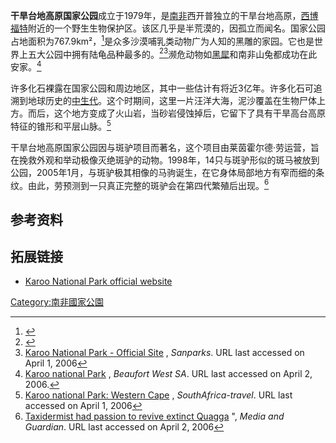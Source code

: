 {{Infobox protected area

| name = 干旱台地高原国家公园

| iucn_category = II

| photo = Karoo National Park.jpg

| photo_caption = 干旱台地高原景观

| map = South Africa

| relief = 1

| map_caption =公园的地理位置

| location = [[南非|南非]], 西开普

| nearest_city = 西博福特

| lat_d = 32

| lat_m = 21

| lat_s =

| lat_NS = S

| long_d = 22

| long_m = 35

| long_s =

| long_EW = E

| region = ZA-WC

| area = {{convert|767.9|km2|abbr=on}}<ref name=pp />

| established = 1979

| visitation_num =

| visitation_year =

| governing_body = 南非国家公园

| url = http://www.sanparks.org/parks/karoo/

}}

'''干旱台地高原国家公园'''成立于1979年，是[[南非|南非]]西开普独立的干旱台地高原，[[西博福特|西博福特]]附近的一个野生生物保护区。该区几乎是半荒漠的，因孤立而闻名。国家公园占地面积为767.9km²，<ref name=pp>{{cite web |url=http://protectedplanet.net/sites/Karoo_National_Park |title=Karoo National Park |work=Protected Planet |accessdate=9 September 2012 |archive-date=2014-03-04 |archive-url=https://web.archive.org/web/20140304094620/http://protectedplanet.net/sites/Karoo_National_Park |dead-url=no }}</ref>是众多沙漠哺乳类动物广为人知的黑雕的家园。它也是世界上五大公园中拥有陆龟品种最多的。<ref>{{cite web |url=http://www.nature-reserve.co.za/cape-western-karoo-national-park.html |title=存档副本 |accessdate=2013-09-16  |deadurl=yes |archiveurl=https://web.archive.org/web/20130911051509/http://www.nature-reserve.co.za/cape-western-karoo-national-park.html |archivedate=2013-09-11 }}</ref><ref>[http://www.sanparks.org/parks/karoo/ Karoo National Park - Official Site] {{Wayback|url=http://www.sanparks.org/parks/karoo/ |date=20140209072459 }}, ''Sanparks''. URL last accessed on April 1, 2006</ref>濒危动物如[[黑犀|黑犀]]和南非山兔都成功在此安家。<ref>[http://www.beaufortwestsa.co.za/karoo_national_park.htm Karoo national Park] {{webarchive|url=https://web.archive.org/web/20060516014253/http://www.beaufortwestsa.co.za/karoo_national_park.htm |date=2006-05-16 }}, ''Beaufort West SA''. URL last accessed on April 2, 2006.</ref>

许多化石裸露在国家公园和周边地区，其中一些估计有将近3亿年。许多化石可追溯到地球历史的[[中生代|中生代]]。这个时期间，这里一片汪洋大海，泥沙覆盖在生物尸体上方。而后，这个地方变成了火山岩，当砂岩侵蚀掉后，它留下了具有干旱高台高原特征的锥形和平层山脉。<ref>[http://www.southafrica-travel.net/eastcape/ekaroonp.htm Karoo national Park: Western Cape] {{Wayback|url=http://www.southafrica-travel.net/eastcape/ekaroonp.htm |date=20121119040040 }}, ''SouthAfrica-travel''. URL last accessed on April 1, 2006</ref>

干旱台地高原国家公园因与斑驴项目而著名，这个项目由莱茵霍尔德·劳运营，旨在挽救外观和举动极像灭绝斑驴的动物。1998年，14只与斑驴形似的斑马被放到公园，2005年1月，与斑驴极其相像的马驹诞生，在它身体局部地方有窄而细的条纹。由此，劳预测到一只真正完整的斑驴会在第四代繁殖后出现。<ref>[http://www.mg.co.za/articlePage.aspx?articleid=267512&area=/breaking_news/breaking_news__national/ Taxidermist had passion to revive extinct Quagga] {{webarchive|url=https://web.archive.org/web/20160305070955/http://mg.co.za/articlePage.aspx?articleid=267512&area=%2Fbreaking_news%2Fbreaking_news__national%2F |date=2016-03-05 }}", ''Media and Guardian''. URL last accessed on April 2, 2006</ref>

 

==参考资料==

{{Reflist}}

 

==拓展链接==

<!--Please consult [[WP:EL|WP:EL]] before adding external links to this article-->

* [http://www.sanparks.org/parks/karoo/ Karoo National Park official website] {{Wayback|url=http://www.sanparks.org/parks/karoo/ |date=20140209072459 }}

 

{{South African National Parks}}


 

[[Category:南非國家公園|Category:南非國家公園]]
